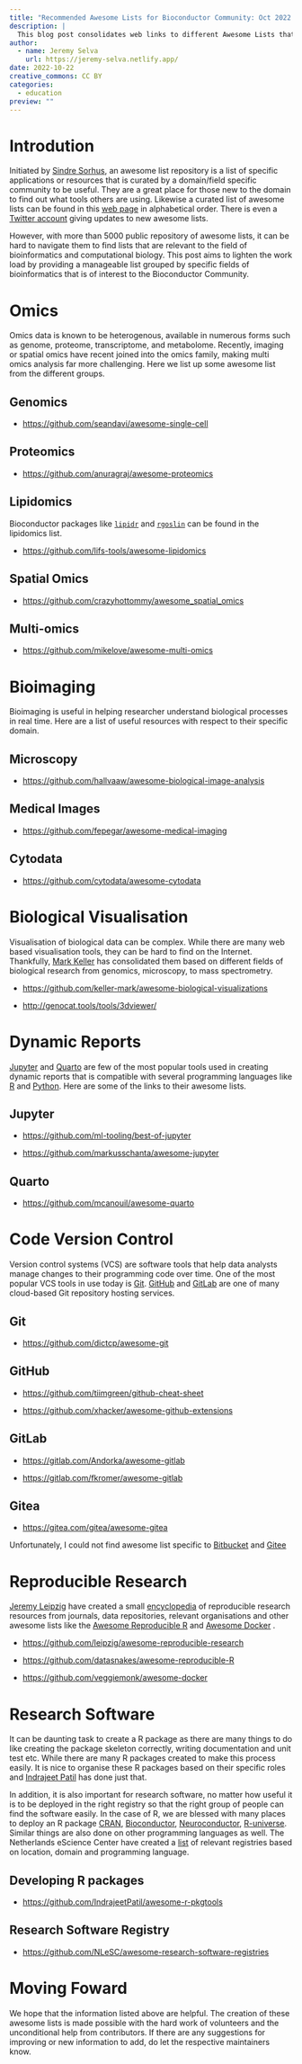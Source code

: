 ```yaml
---
title: "Recommended Awesome Lists for Bioconductor Community: Oct 2022 Edition"
description: |
  This blog post consolidates web links to different Awesome Lists that may be useful to those just starting up in bioinformatics and those experienced in the field. 
author:
  - name: Jeremy Selva
    url: https://jeremy-selva.netlify.app/
date: 2022-10-22
creative_commons: CC BY
categories:
  - education
preview: ""
---
```


# Introdution

Initiated by [Sindre Sorhus](https://twitter.com/sindresorhus), an awesome list repository is a list of specific applications or resources that is curated by a domain/field specific community to be useful. They are a great place for those new to the domain to find out what tools others are using. Likewise a curated list of awesome lists can be found in this [web page](https://github.com/topics/awesome) in alphabetical order. There is even a [Twitter account](https://twitter.com/awesome__re) giving updates to new awesome lists.

However, with more than 5000 public repository of awesome lists, it can be hard to navigate them to find lists that are relevant to the field of bioinformatics and computational biology. This post aims to lighten the work load by providing a manageable list grouped by specific fields of bioinformatics that is of interest to the Bioconductor Community.

# Omics

Omics data is known to be heterogenous, available in numerous forms such as genome, proteome, transcriptome, and metabolome. Recently, imaging or spatial omics have recent joined into the omics family, making multi omics analysis far more challenging. Here we list up some awesome list from the different groups.

## Genomics

-   <https://github.com/seandavi/awesome-single-cell>

## Proteomics

-   <https://github.com/anuragraj/awesome-proteomics>

## Lipidomics

Bioconductor packages like [`lipidr`](https://www.bioconductor.org/packages/release/bioc/html/lipidr.html) and [`rgoslin`](https://bioconductor.org/packages/release/bioc/html/rgoslin.html) can be found in the lipidomics list.

-   <https://github.com/lifs-tools/awesome-lipidomics>

## Spatial Omics

-   <https://github.com/crazyhottommy/awesome_spatial_omics>

## Multi-omics

-   <https://github.com/mikelove/awesome-multi-omics>

# Bioimaging

Bioimaging is useful in helping researcher understand biological processes in real time. Here are a list of useful resources with respect to their specific domain.

## Microscopy

-   <https://github.com/hallvaaw/awesome-biological-image-analysis>

## Medical Images

-   <https://github.com/fepegar/awesome-medical-imaging>

## Cytodata

-   <https://github.com/cytodata/awesome-cytodata>

# Biological Visualisation

Visualisation of biological data can be complex. While there are many web based visualisation tools, they can be hard to find on the Internet. Thankfully, [Mark Keller](http://markk.co/#/) has consolidated them based on different fields of biological research from genomics, microscopy, to mass spectrometry.

-   <https://github.com/keller-mark/awesome-biological-visualizations>

-   <http://genocat.tools/tools/3dviewer/>

# Dynamic Reports

[Jupyter](https://jupyter.org/) and [Quarto](https://quarto.org/) are few of the most popular tools used in creating dynamic reports that is compatible with several programming languages like [R](https://www.r-project.org/) and [Python](https://www.python.org/). Here are some of the links to their awesome lists.

## Jupyter

-   <https://github.com/ml-tooling/best-of-jupyter>

-   <https://github.com/markusschanta/awesome-jupyter>

## Quarto

-   <https://github.com/mcanouil/awesome-quarto>

# Code Version Control

Version control systems (VCS) are software tools that help data analysts manage changes to their programming code over time. One of the most popular VCS tools in use today is [Git](https://git-scm.com/). [GitHub](https://github.com/) and [GitLab](https://about.gitlab.com/) are one of many cloud-based Git repository hosting services. 

## Git

-   <https://github.com/dictcp/awesome-git>

## GitHub

-   <https://github.com/tiimgreen/github-cheat-sheet>

-   <https://github.com/xhacker/awesome-github-extensions>

## GitLab

-   <https://gitlab.com/Andorka/awesome-gitlab>

-   <https://gitlab.com/fkromer/awesome-gitlab>

## Gitea

-   <https://gitea.com/gitea/awesome-gitea>

Unfortunately, I could not find awesome list specific to [Bitbucket](https://bitbucket.org/product/) and [Gitee](https://gitee.com/)

# Reproducible Research

[Jeremy Leipzig](https://twitter.com/jermdemo) have created a small [encyclopedia](https://github.com/leipzig/awesome-reproducible-research) of reproducible research resources from journals, data repositories, relevant organisations and other awesome lists like the [Awesome Reproducible R](https://github.com/datasnakes/awesome-reproducible-R) and [Awesome Docker](https://github.com/veggiemonk/awesome-docker) . 

-   <https://github.com/leipzig/awesome-reproducible-research>

-   <https://github.com/datasnakes/awesome-reproducible-R>

-   <https://github.com/veggiemonk/awesome-docker>

# Research Software

It can be daunting task to create a R package as there are many things to do like creating the package skeleton correctly, writing documentation and unit test etc. While there are many R packages created to make this process easily. It is nice to organise these R packages based on their specific roles and [Indrajeet Patil](https://twitter.com/patilindrajeets) has done just that. 

In addition, it is also important for research software, no matter how useful it is to be deployed in the right registry so that the right group of people can find the software easily. In the case of R, we are blessed with many places to deploy an R package [CRAN](https://cran.r-project.org/submit.html), [Bioconductor](https://www.bioconductor.org/), [Neuroconductor](https://neuroconductor.org/), [R-universe](https://ropensci.org/r-universe/). Similar things are also done on other programming languages as well. The Netherlands eScience Center have created a [list](https://github.com/NLeSC/awesome-research-software-registries) of relevant registries based on location, domain and programming language.        

## Developing R packages

-   <https://github.com/IndrajeetPatil/awesome-r-pkgtools>

## Research Software Registry

-   <https://github.com/NLeSC/awesome-research-software-registries>

# Moving Foward

We hope that the information listed above are helpful. The creation of these awesome lists is made possible with the hard work of volunteers and the unconditional help from contributors. If there are any suggestions for improving or new information to add, do let the respective maintainers know.




